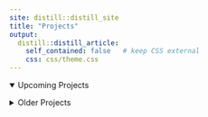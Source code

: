 ```yaml
---
site: distill::distill_site
title: "Projects"
output:
  distill::distill_article:
    self_contained: false   # keep CSS external
    css: css/theme.css
---
```


::: {=html}
<details open>
<summary>Upcoming Projects</summary>

<div class="projects-grid">
  <!--
  <article class="project-card">
    <h3>
      <a
        href="projects/new_project.html"
        target="_blank"
        class="btn project-title"
      >
        My New Awesome Project
      </a>
    </h3>
    <img
      src="images/new_project_thumbnail.png"
      alt="My New Awesome Project"
      class="project-pic"
      loading="lazy"
    />
  </article>
  -->
  <!-- Copy & paste the above block (remove the <!-- -->
</div>
</details>

<details>
<summary>Older Projects</summary>

<div class="projects-grid">
  <article class="project-card">
    <h3>
      <a
        href="projects/ca_oil_spill_2008.html"
        target="_blank"
        class="btn project-title"
      >
        California Oil Spill (2008)
      </a>
    </h3>
    <img
      src="images/caoilspill.png"
      alt="California Oil Spill"
      class="project-pic"
      loading="lazy"
    />
  </article>

  <article class="project-card">
    <h3>
      <a
        href="projects/sentiment_analysis.html"
        target="_blank"
        class="btn project-title"
      >
        Sentiment Analysis
      </a>
    </h3>
    <img
      src="images/sentiment_analysis_words.png"
      alt="Sentiment Analysis"
      class="project-pic"
      loading="lazy"
    />
  </article>
  <article class="project-card">
    <h3>
      <a
        href="projects/binary_logistic_regression.html"
        target="_blank"
        class="btn project-title"
      >
        Binary Logistic Analysis
      </a>
    </h3>
    <img
      src="images/blr.png"
      alt="Binary Logistic Analysis"
      class="project-pic"
      loading="lazy"
    />
  </article>

  <article class="project-card">
    <h3>
      <a
        href="projects/narjes_mathlouthi_snowshoe_report.html"
        target="_blank"
        class="btn project-title"
      >
        Juvenile Snowhare Count
      </a>
    </h3>
    <img
      src="images/map_of_bonanza_creek_alaska.png"
      alt="Juvenile Snowhare Count"
      class="project-pic"
      loading="lazy"
    />
  </article>
  
<article class="project-card">
    <h3>
      <a
        href="projects/fish_passage.html"
        target="_blank"
        class="btn project-title"
      >
        Willamette Falls Fish Passage
      </a>
    </h3>
    <img
      src="images/willamette_falls_map.png"
      alt="Willamette Falls Fish Passage"
      class="project-pic"
      loading="lazy"
    />
  </article>
  
</div>
</details>
:::

